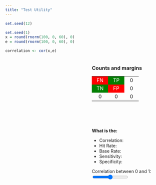 ```yaml
---
title: "Test Utility"
---
```



```r
set.seed(12)

set.seed(1)
x = round(rnorm(100, 0, 60), 0)
e = round(rnorm(100, 0, 60), 0)

correlation <- cor(x,e)
```


<script src="https://cdnjs.cloudflare.com/ajax/libs/p5.js/0.7.1/p5.min.js"></script>
<script src="https://cdnjs.cloudflare.com/ajax/libs/p5.js/0.7.1/addons/p5.dom.min.js"></script>
<script src="https://cdnjs.cloudflare.com/ajax/libs/p5.js/0.7.1/addons/p5.sound.min.js"></script>

<script>
let sketch = function(p) {

p.setup = function() {

  p.createCanvas(400, 400);
  p.background('white');
  
  }

p.draw = function() {

  // let a = .5;
  let a = document.getElementById("myRange").value / 100;
  let b = 1 - a;
    
  let w = 400;
  let h = 400;

  let tm = 10;
  let lm = 20;
  let rm = 10;
  let bm = 20;  
  
  let x = [`r x`];
  let e = [`r e`];
  // let y = e;
  // let y = a * x + b * e;
  
  let r = 0;
  const y = [];
  while (r <= 100) {
  y[r] = -a * x[r] + b * e[r] - (tm - ((h-tm-bm)/2)) + tm;
  x[r] += lm + ((w-lm-rm)/2);
  r = r +1;
  }

  p.stroke('black');
  p.strokeWeight(2);
    
  p.rect(lm, tm, w-(lm+rm), h-(tm+bm) );
  
  
  // set axis labels
  // apply rotation only to text hence push and pop
  
  p.push();
  p.strokeWeight(0);
  p.stroke('black');
  p.text('Predictor', w/2, h);
  
  p.translate(10, h/2);
  p.rotate(3.1415/-2);
  p.text('Criterion',0,0);
  p.pop();
    
  // determine if mouse is within plot area
    
  let mX = p.mouseX;
  let mY = p.mouseY; 

        if (mX < w-rm && mX > lm && 
            mY < h-bm && mY > tm) {  
        
        p.strokeWeight(2);
        
        p.fill("red");
        p.rect(lm, tm, mX-lm, mY-tm);
        p.fill("green");
        p.rect(w-rm, tm, mX-w+rm, mY-tm);
        p.fill("green");
        p.rect(lm, h-bm, mX-lm, mY-h+bm);
        p.fill("red");
        p.rect(w-rm, h-bm, mX-w+rm, mY-h+bm);
        
      let FN = 0; // tl
      let TP = 0; // tr
      let TN = 0; // bl
      let FP = 0; // br
      
      for (let i = -1; i <= x.length; i++) {
      
         if(x[i] <= mX && y[i] >  mY) { TN++ } // TN
         if(x[i] <= mX && y[i] <= mY) { FN++ } // FN
         if(x[i] >  mX && y[i] >  mY) { FP++ } // FP
         if(x[i] >  mX && y[i] <= mY) { TP++ } // TP
      
      }
    
     document.getElementById('FN').innerHTML = FN;
     document.getElementById('TP').innerHTML = TP;  
     document.getElementById('TN').innerHTML = TN;  
     document.getElementById('FP').innerHTML = FP;
     
     document.getElementById('r1').innerHTML = FN + TP;
     document.getElementById('r2').innerHTML = TN + FP;  
     document.getElementById('c1').innerHTML = FN + TN;  
     document.getElementById('c2').innerHTML = TP + FP;
     document.getElementById('to').innerHTML = 100; 
     
     document.getElementById('HR').innerHTML = (TP + TN) / 100;
     document.getElementById('BR').innerHTML = (FN + TP) / 100;
     document.getElementById('SEN').innerHTML = (TP / (TP + FN)).toFixed(2);
     document.getElementById('SPE').innerHTML = (TN / (TN + FP)).toFixed(2);

        } // end mouse over
    
    document.getElementById('COR').innerHTML = a;
  
  p.stroke('black');
  p.strokeWeight(5);
        
  let i = 0;
  while (i <= 100) {
  p.point(x[i], y[i]);
  i = i +1;
  }
    
}

}

new p5(sketch, 'container');
</script>

<div style="width:100%;">

<div id='container' style="float:left;"></div>

<div style="float:right; width: 45%;">

### Counts and margins

<table style="width: 150px; height:150px; text-align:center;">
<tr>
<td style="background-color:red;   width: 50px; color:white;" id="FN">FN</td>
<td style="background-color:green; width: 50px; color:white;" id="TP">TP</td>
<td style="width: 50px;" id="r1">0</td>
</tr>
<tr>
<td style="background-color:green; width: 50px; color:white;" id="TN">TN</td>
<td style="background-color:red;   width: 50px; color:white;" id="FP">FP</td>
<td style="width: 50px;" id="r2">0</td>
</tr>
<tr>
<td style="width: 50px;" id="c1">0</td>
<td style="width: 50px;" id="c2">0</td>
<td style="width: 50px;" id="to">0</td>
</tr>
</table>

**What is the:**

* Correlation: <span id="COR"></span>
* Hit Rate: <span id="HR"></span>
* Base Rate: <span id="BR"></span>
* Sensitivity: <span id="SEN"></span>
* Specificity: <span id="SPE"></span>

<div style="width:60%; display: inline;">
Correlation between 0 and 1:
  <input style="width:50%;" type="range" min="0" max="100" value="50" class="slider" id="myRange">
</div>

</div>
</div>